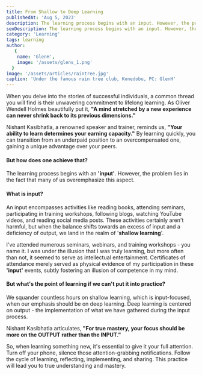 ```yaml
---
title: From Shallow to Deep Learning
publishedAt: 'Aug 5, 2023'
description: The learning process begins with an input. However, the problem lies in the fact that many of us overemphasize this aspect.
seoDescription: The learning process begins with an input. However, the problem lies in the fact that many of us overemphasize this aspect.
category: 'Learning'
tags: learning
author:
   {
    name: 'GlenH',
    image: '/assets/glens_1.png'
  }
image: '/assets/articles/raintree.jpg'
caption: 'Under the famous rain tree club, Konedobu, PC: GlenH'
---
```



When you delve into the stories of successful individuals, a common thread you will find is their unwavering commitment to lifelong learning. As Oliver Wendell Holmes beautifully put it, **"A mind stretched by a new experience can never shrink back to its previous dimensions."**

Nishant Kasibhatla, a renowned speaker and trainer, reminds us, **"Your ability to learn determines your earning capacity."** By learning quickly, you can transition from an underpaid position to an overcompensated one, gaining a unique advantage over your peers.

#### But how does one achieve that?

The learning process begins with an **'input'**. However, the problem lies in the fact that many of us overemphasize this aspect. 

#### What is input? 

An input encompasses activities like reading books, attending seminars, participating in training workshops, following blogs, watching YouTube videos, and reading social media posts. These activities certainly aren't harmful, but when the balance shifts towards an excess of input and a deficiency of output, we land in the realm of '**shallow learning**'.

I've attended numerous seminars, webinars, and training workshops - you name it. I was under the illusion that I was truly learning, but more often than not, it seemed to serve as intellectual entertainment. Certificates of attendance merely served as physical evidence of my participation in these **'input'** events, subtly fostering an illusion of competence in my mind.

#### But what's the point of learning if we can't put it into practice?

We squander countless hours on shallow learning, which is input-focused, when our emphasis should be on deep learning. Deep learning is centered on output - the implementation of what we have gathered during the input process.

Nishant Kasibhatla articulates, **"For true mastery, your focus should be more on the OUTPUT rather than the INPUT."**

So, when learning something new, it's essential to give it your full attention. Turn off your phone, silence those attention-grabbing notifications. Follow the cycle of learning, reflecting, implementing, and sharing. This practice will lead you to true understanding and mastery.